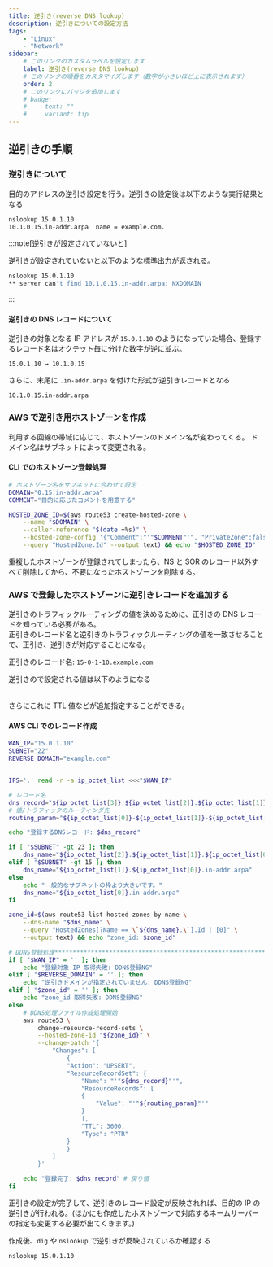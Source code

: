 ```yaml
---
title: 逆引き(reverse DNS lookup)
description: 逆引きについての設定方法
tags:
    - "Linux"
    - "Network"
sidebar:
    # このリンクのカスタムラベルを設定します
    label: 逆引き(reverse DNS lookup)
    # このリンクの順番をカスタマイズします（数字が小さいほど上に表示されます）
    order: 2
    # このリンクにバッジを追加します
    # badge:
    #     text: ""
    #     variant: tip
---
```



## 逆引きの手順

### 逆引きについて

目的のアドレスの逆引き設定を行う。逆引きの設定後は以下のような実行結果となる

```bash frame=none
nslookup 15.0.1.10
10.1.0.15.in-addr.arpa  name = example.com.
```

:::note[逆引きが設定されていないと]

逆引きが設定されていないと以下のような標準出力が返される。

```bash frame=none
nslookup 15.0.1.10
** server can't find 10.1.0.15.in-addr.arpa: NXDOMAIN
```

:::

#### 逆引きの DNS レコードについて

逆引きの対象となる IP アドレスが `15.0.1.10` のようになっていた場合、登録するレコード名はオクテット毎に分けた数字が逆に並ぶ。

```
15.0.1.10 → 10.1.0.15
```

さらに、末尾に `.in-addr.arpa` を付けた形式が逆引きレコードとなる

```
10.1.0.15.in-addr.arpa
```

### AWS で逆引き用ホストゾーンを作成

利用する回線の帯域に応じて、ホストゾーンのドメイン名が変わってくる。
ドメイン名はサブネットによって変更される。

<Table
    caption=""
    columns={["サブネット", "ドメイン名"]}
    data={[
        ["/32 ~ /24", "`1.0.15.in-addr.arpa`"],
        ["/23 ~ /16", "`0.15.in-addr.arpa`"],
        ["/15 ~ /8", "`15.in-addr.arpa`"],
    ]}
/>

#### CLI でのホストゾーン登録処理

```bash frame=none
# ホストゾーン名をサブネットに合わせて設定
DOMAIN="0.15.in-addr.arpa"
COMMENT="目的に応じたコメントを用意する"

HOSTED_ZONE_ID=$(aws route53 create-hosted-zone \
    --name "$DOMAIN" \
    --caller-reference "$(date +%s)" \
    --hosted-zone-config '{"Comment":"'"$COMMENT"'", "PrivateZone":false}' \
    --query "HostedZone.Id" --output text) && echo "$HOSTED_ZONE_ID"
```

重複したホストゾーンが登録されてしまったら、NS と SOR のレコード以外すべて削除してから、不要になったホストゾーンを削除する。

### AWS で登録したホストゾーンに逆引きレコードを追加する

逆引きのトラフィックルーティングの値を決めるために、正引きの DNS レコードを知っている必要がある。  
正引きのレコード名と逆引きのトラフィックルーティングの値を一致させることで、正引き、逆引きが対応することになる。

正引きのレコード名: `15-0-1-10.example.com`

逆引きので設定される値は以下のようになる

<Table
    caption=""
    columns={["レコード名", "タイプ", "値/トラフィックのルーティング先"]}
    data={[["10.1.0.15.in-addr.arpa", "PTR", "15-0-1-10.example.com"]]}
/>

さらにこれに TTL 値などが追加指定することができる。

#### AWS CLI でのレコード作成

```bash frame=none
WAN_IP="15.0.1.10"
SUBNET="22"
REVERSE_DOMAIN="example.com"


IFS='.' read -r -a ip_octet_list <<<"$WAN_IP"

# レコード名
dns_record="${ip_octet_list[3]}.${ip_octet_list[2]}.${ip_octet_list[1]}.${ip_octet_list[0]}.in-addr.arpa"
# 値/トラフィックのルーティング先
routing_param="${ip_octet_list[0]}-${ip_octet_list[1]}-${ip_octet_list[2]}-${ip_octet_list[3]}.$REVERSE_DOMAIN"

echo "登録するDNSレコード: $dns_record"

if [ "$SUBNET" -gt 23 ]; then
    dns_name="${ip_octet_list[2]}.${ip_octet_list[1]}.${ip_octet_list[0]}.in-addr.arpa"
elif [ "$SUBNET" -gt 15 ]; then
    dns_name="${ip_octet_list[1]}.${ip_octet_list[0]}.in-addr.arpa"
else
    echo "一般的なサブネットの枠より大きいです。"
    dns_name="${ip_octet_list[0]}.in-addr.arpa"
fi

zone_id=$(aws route53 list-hosted-zones-by-name \
    --dns-name "$dns_name" \
    --query "HostedZones[?Name == \`${dns_name}.\`].Id | [0]" \
    --output text) && echo "zone_id: $zone_id"

# DDNS登録処理***************************************************************************************
if [ "$WAN_IP" = '' ]; then
    echo "登録対象 IP 取得失敗: DDNS登録NG"
elif [ "$REVERSE_DOMAIN" = '' ]; then
    echo "逆引きドメインが指定されていません: DDNS登録NG"
elif [ "$zone_id" = '' ]; then
    echo "zone_id 取得失敗: DDNS登録NG"
else
    # DDNS処理ファイル作成処理開始
    aws route53 \
        change-resource-record-sets \
        --hosted-zone-id "${zone_id}" \
        --change-batch '{
            "Changes": [
                {
                "Action": "UPSERT",
                "ResourceRecordSet": {
                    "Name": "'"${dns_record}"'",
                    "ResourceRecords": [
                    {
                        "Value": "'"${routing_param}"'"
                    }
                    ],
                    "TTL": 3600,
                    "Type": "PTR"
                }
                }
            ]
        }'

    echo "登録完了: $dns_record" # 戻り値
fi

```

正引きの設定が完了して、逆引きのレコード設定が反映されれば、目的の IP の逆引きが行われる。(ほかにも作成したホストゾーンで対応するネームサーバーの指定も変更する必要が出てくきます。)

作成後、`dig` や `nslookup` で逆引きが反映されているか確認する

```bash frame=none
nslookup 15.0.1.10
```
